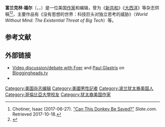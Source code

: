 {{Infobox writer
| embed            = 
| honorific_prefix = 
| name             = Franklin Foer
| honorific_suffix = 
| image            = Franklin Foer - 9130030.jpg 
| image_size       = 
| image_upright    = 
| alt              = 
| caption          = 
| native_name      = 
| native_name_lang = 
| pseudonym        = 
| birth_name       = 
| birth_date       = {{Birth date and age|1974|7|20}}
| birth_place      = 
| death_date       = <!-- {{Death date and age|YYYY|MM|DD|YYYY|MM|DD}} -->
| death_place      = 
| resting_place    = 
| occupation       = 
| language         = 
| residence        = 
| nationality      = 美国
| citizenship      = 
| education        = 
| alma_mater       = [[哥伦比亚大学|哥伦比亚大学]]
| period           = 
| genre            = 非小说 <!-- or: | genres = -->
| subject          = <!-- or: | subjects = -->
| movement         = 
| notableworks     = ''New Republic'' <!-- or: | notablework = -->
| spouse           = <!-- or: | spouses = -->
| partner          = <!-- or: | partners = -->
| children         = 
| parents          = [[埃丝特·萨弗兰·福尔|埃丝特·萨弗兰·福尔]]（母亲）
| relatives        = {{plainlist|
* [[乔舒亚·福尔|乔舒亚·福尔]]（弟）
* {{nowrap|[[乔纳森·萨弗兰·福尔|乔纳森·萨弗兰·福尔]]（弟）}}
}}
| awards           = 
| signature        = 
| signature_alt    = 
| years_active     = 
| module           = 
| website          = <!-- {{URL|example.org}} -->
| portaldisp       = <!-- "on", "yes", "true", etc; or omit -->
}}
'''富兰克林·福尔'''（{{lang-en|Franklin Foer}}，{{IPAc-en|ˈ|f|ɔər}}，{{bd|1974年|7月20日|}}）是一位美国[[作家|作家]]和编辑，曾为《[[新共和|新共和]]》《[[大西洋_(雜誌)|大西洋]]》等杂志供稿<ref>Chotiner, Isaac (2017-06-27).  [http://www.slate.com/articles/news_and_politics/interrogation/2017/06/can_the_democrats_win_again.html "Can This Donkey Be Saved?"] {{Wayback|url=http://www.slate.com/articles/news_and_politics/interrogation/2017/06/can_the_democrats_win_again.html |date=20181022132957 }}  ''Slate.com''.  Retrieved 2017-10-18.</ref><ref>{{cite news
|url=http://mediadecoder.blogs.nytimes.com/2012/05/20/foer-returns-to-new-republic-as-editor/
|title=Franklin Foer – The New Republic
|access-date=2011-05-29
|work=The New York Times
|first1=Julie
|last1=Bosman
|first2=Christine
|last2=Haughney
|archive-date=2021-02-20
|archive-url=https://web.archive.org/web/20210220064146/https://mediadecoder.blogs.nytimes.com/2012/05/20/foer-returns-to-new-republic-as-editor/
|dead-url=no
}}</ref>，主要作品有《没有思想的世界：科技巨头对独立思考的威胁》（''World Without Mind: The Existential Threat of Big Tech''）等。

== 参考文献 ==
{{reflist}}
== 外部链接 ==
*[http://bloggingheads.tv/diavlogs/191 Video discussion/debate with Foer] {{Wayback|url=http://bloggingheads.tv/diavlogs/191 |date=20110524074843 }} and [[Paul_Glastris|Paul Glastris]] on [[Bloggingheads.tv|Bloggingheads.tv]]
*{{C-SPAN|Franklin Foer}}

{{authority control}}

{{DEFAULTSORT:Foer, Franklin}}

[[Category:美国杂志编辑|Category:美国杂志编辑]]
[[Category:美國男性記者|Category:美國男性記者]]
[[Category:波兰犹太裔美国人|Category:波兰犹太裔美国人]]
[[Category:哥倫比亞大學校友|Category:哥倫比亞大學校友]]
[[Category:犹太裔美国作家|Category:犹太裔美国作家]]